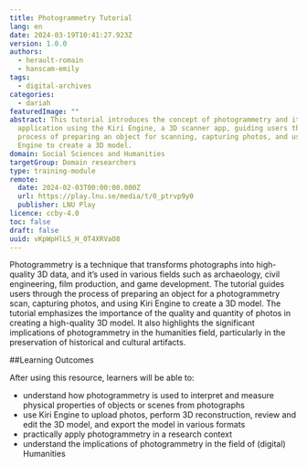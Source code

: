 ```yaml
---
title: Photogrammetry Tutorial
lang: en
date: 2024-03-19T10:41:27.923Z
version: 1.0.0
authors:
  - herault-romain
  - hanscam-emily
tags:
  - digital-archives
categories:
  - dariah
featuredImage: ""
abstract: This tutorial introduces the concept of photogrammetry and its
  application using the Kiri Engine, a 3D scanner app, guiding users through the
  process of preparing an object for scanning, capturing photos, and using Kiri
  Engine to create a 3D model.
domain: Social Sciences and Humanities
targetGroup: Domain researchers
type: training-module
remote:
  date: 2024-02-03T00:00:00.000Z
  url: https://play.lnu.se/media/t/0_ptrvp9y0
  publisher: LNU Play
licence: ccby-4.0
toc: false
draft: false
uuid: vKpWpHlLS_H_0T4XRVaO8
---
```

Photogrammetry is a technique that transforms photographs into high-quality 3D data, and it’s used in various fields such as archaeology, civil engineering, film production, and game development. The tutorial guides users through the process of preparing an object for a photogrammetry scan, capturing photos, and using Kiri Engine to create a 3D model. The tutorial emphasizes the importance of the quality and quantity of photos in creating a high-quality 3D model. It also highlights the significant implications of photogrammetry in the humanities field, particularly in the preservation of historical and cultural artifacts.

##Learning Outcomes

After using this resource, learners will be able to:

- understand how photogrammetry is used to interpret and measure physical properties of objects or scenes from photographs
- use Kiri Engine to upload photos, perform 3D reconstruction, review and edit the 3D model, and export the model in various formats
- practically apply photogrammetry in a research context
- understand the implications of photogrammetry in the field of (digital) Humanities


<ExternalResource title="Interested in learning more?" subtitle="Check out &quot;Photogrammetry Tutorial&quot;" url="https://play.lnu.se/media/t/0_ptrvp9y0" />
